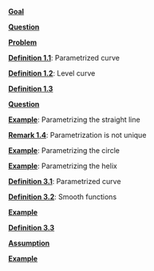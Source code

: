 \providecommand{\Pageref}[1]{\hfill p.\pageref{#1}}
 [**Goal**](#Goal*-1.1)\Pageref{Goal*-1.1}

 [**Question**](#Question*-1.2)\Pageref{Question*-1.2}

 [**Problem**](#Problem*-1.3)\Pageref{Problem*-1.3}

 [**Definition 1.1**](#parametrized-curve): Parametrized curve\Pageref{parametrized-curve}

 [**Definition 1.2**](#level-curve): Level curve\Pageref{level-curve}

 [**Definition 1.3**](#Definition-1.3)\Pageref{Definition-1.3}

 [**Question**](#Question*-1.4)\Pageref{Question*-1.4}

 [**Example**](#parametrizing-the-straight-line): Parametrizing the straight line\Pageref{parametrizing-the-straight-line}

 [**Remark 1.4**](#parametrization-is-not-unique): Parametrization is not unique\Pageref{parametrization-is-not-unique}

 [**Example**](#parametrizing-the-circle): Parametrizing the circle\Pageref{parametrizing-the-circle}

 [**Example**](#parametrizing-the-helix): Parametrizing the helix\Pageref{parametrizing-the-helix}

 [**Definition 3.1**](#parametrized-curve-1): Parametrized curve\Pageref{parametrized-curve-1}

 [**Definition 3.2**](#smooth-functions): Smooth functions\Pageref{smooth-functions}

 [**Example**](#Example*-3.1)\Pageref{Example*-3.1}

 [**Definition 3.3**](#Definition-3.3)\Pageref{Definition-3.3}

 [**Assumption**](#Assumption*-3.2)\Pageref{Assumption*-3.2}

 [**Example**](#Example*-3.3)\Pageref{Example*-3.3}
